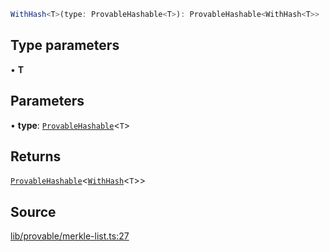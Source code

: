 ```ts
WithHash<T>(type: ProvableHashable<T>): ProvableHashable<WithHash<T>>
```

## Type parameters

• **T**

## Parameters

• **type**: [`ProvableHashable`](../type-aliases/ProvableHashable.mdx)\<`T`\>

## Returns

[`ProvableHashable`](../type-aliases/ProvableHashable.mdx)\<[`WithHash`](../type-aliases/WithHash.mdx)\<`T`\>\>

## Source

[lib/provable/merkle-list.ts:27](https://github.com/o1-labs/o1js/blob/main/src/lib/provable/merkle-list.ts#L27)
